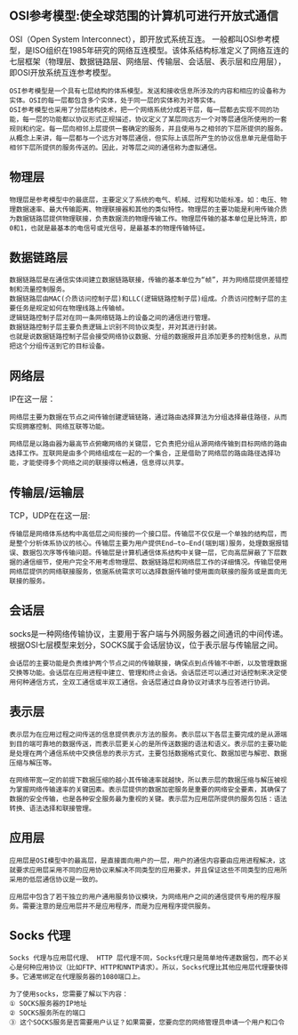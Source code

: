 ## OSI参考模型:使全球范围的计算机可进行开放式通信
OSI（Open System Interconnect），即开放式系统互连。 一般都叫OSI参考模型，是ISO组织在1985年研究的网络互连模型。该体系结构标准定义了网络互连的七层框架（物理层、数据链路层、网络层、传输层、会话层、表示层和应用层），即OSI开放系统互连参考模型。
```
OSI参考模型是一个具有七层结构的体系模型。发送和接收信息所涉及的内容和相应的设备称为实体。OSI的每一层都包含多个实体，处于同一层的实体称为对等实体。
OSI参考模型也采用了分层结构技术，把一个网络系统分成若干层，每一层都去实现不同的功能，每一层的功能都以协议形式正规描述，协议定义了某层同远方一个对等层通信所使用的一套规则和约定。每一层向相邻上层提供一套确定的服务，并且使用与之相邻的下层所提供的服务。从概念上来讲，每一层都与一个远方对等层通信，但实际上该层所产生的协议信息单元是借助于相邻下层所提供的服务传送的。因此，对等层之间的通信称为虚拟通信。
```

## 物理层
```
物理层是参考模型中的最底层，主要定义了系统的电气、机械、过程和功能标准。如：电压、物理数据速率、最大传输距离、物理联接器和其他的类似特性。物理层的主要功能是利用传输介质为数据链路层提供物理联接，负责数据流的物理传输工作。物理层传输的基本单位是比特流，即0和1，也就是最基本的电信号或光信号，是最基本的物理传输特征。
```
## 数据链路层
```
数据链路层是在通信实体间建立数据链路联接，传输的基本单位为“帧”，并为网络层提供差错控制和流量控制服务。
数据链路层由MAC(介质访问控制子层)和LLC(逻辑链路控制子层)组成。介质访问控制子层的主要任务是规定如何在物理线路上传输帧。
逻辑链路控制子层对在同一条网络链路上的设备之间的通信进行管理。
数据链路控制子层主要负责逻辑上识别不同协议类型，并对其进行封装。
也就是说数据链路控制子层会接受网络协议数据、分组的数据报并且添加更多的控制信息，从而把这个分组传送到它的目标设备。
```

## 网络层
IP在这一层：
```
网络层主要为数据在节点之间传输创建逻辑链路，通过路由选择算法为分组选择最佳路径，从而实现拥塞控制、网络互联等功能。

网络层是以路由器为最高节点俯瞰网络的关键层，它负责把分组从源网络传输到目标网络的路由选择工作。互联网是由多个网络组成在一起的一个集合，正是借助了网络层的路由路径选择功能，才能使得多个网络之间的联接得以畅通，信息得以共享。
```

## 传输层/运输层
TCP，UDP在在这一层:
```
传输层是网络体系结构中高低层之间衔接的一个接口层。传输层不仅仅是一个单独的结构层，而是整个分析体系协议的核心。传输层主要为用户提供End—to—End(端到端)服务，处理数据报错误、数据包次序等传输问题。传输层是计算机通信体系结构中关键一层，它向高层屏蔽了下层数据的通信细节，使用户完全不用考虑物理层、数据链路层和网络层工作的详细情况。传输层使用网络层提供的网络联接服务，依据系统需求可以选择数据传输时使用面向联接的服务或是面向无联接的服务。
```

## 会话层
socks是一种网络传输协议，主要用于客户端与外网服务器之间通讯的中间传递。根据OSI七层模型来划分，SOCKS属于会话层协议，位于表示层与传输层之间。
```
会话层的主要功能是负责维护两个节点之间的传输联接，确保点到点传输不中断，以及管理数据交换等功能。会话层在应用进程中建立、管理和终止会话。会话层还可以通过对话控制来决定使用何种通信方式，全双工通信或半双工通信。会话层通过自身协议对请求与应答进行协调。
```

## 表示层
```
表示层为在应用过程之间传送的信息提供表示方法的服务。表示层以下各层主要完成的是从源端到目的端可靠地的数据传送，而表示层更关心的是所传送数据的语法和语义。表示层的主要功能是处理在两个通信系统中交换信息的表示方式，主要包括数据格式变化、数据加密与解密、数据压缩与解压等。

在网络带宽一定的前提下数据压缩的越小其传输速率就越快，所以表示层的数据压缩与解压被视为掌握网络传输速率的关键因素。表示层提供的数据加密服务是重要的网络安全要素，其确保了数据的安全传输，也是各种安全服务最为重视的关键。表示层为应用层所提供的服务包括：语法转换、语法选择和联接管理。
```

## 应用层
```
应用层是OSI模型中的最高层，是直接面向用户的一层，用户的通信内容要由应用进程解决，这就要求应用层采用不同的应用协议来解决不同类型的应用要求，并且保证这些不同类型的应用所采用的低层通信协议是一致的。

应用层中包含了若干独立的用户通用服务协议模块，为网络用户之间的通信提供专用的程序服务。需要注意的是应用层并不是应用程序，而是为应用程序提供服务。
```


## Socks 代理 
```
Socks 代理与应用层代理、 HTTP 层代理不同，Socks代理只是简单地传递数据包，而不必关心是何种应用协议（比如FTP、HTTP和NNTP请求）。所以，Socks代理比其他应用层代理要快得多。它通常绑定在代理服务器的1080端口上。

为了使用socks，您需要了解以下内容：
① SOCKS服务器的IP地址
② SOCKS服务所在的端口
③ 这个SOCKS服务是否需要用户认证？如果需要，您要向您的网络管理员申请一个用户和口令
```